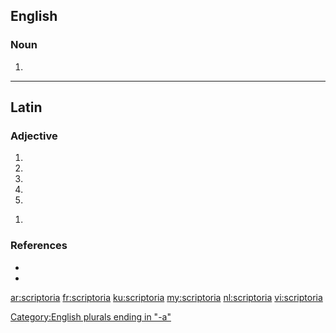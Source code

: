 ==English==

===Noun===
{{head|en|noun plural form}}

# {{plural of|scriptorium|lang=en}}

[[Category:English plurals ending in "-a"]]

----

==Latin==

===Adjective===
{{la-adj-form|scriptōria}}

# {{inflection of|scriptōrius||nom|f|s|lang=la}}
# {{inflection of|scriptōrius||nom|n|p|lang=la}}
# {{inflection of|scriptōrius||acc|n|p|lang=la}}
# {{inflection of|scriptōrius||voc|f|s|lang=la}}
# {{inflection of|scriptōrius||voc|n|p|lang=la}}

{{la-adj-form|scriptōriā}}

# {{inflection of|scriptōrius||abl|f|s|lang=la}}

===References===
* {{R:Gaffiot}}
* {{R:NLW}}

[[ar:scriptoria]]
[[fr:scriptoria]]
[[ku:scriptoria]]
[[my:scriptoria]]
[[nl:scriptoria]]
[[vi:scriptoria]]
